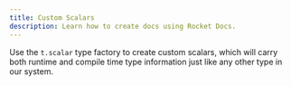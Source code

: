 ```yaml
---
title: Custom Scalars
description: Learn how to create docs using Rocket Docs.
---
```


<!-- TODO: update the description -->

<!-- TODO: break the text blocks and make them more readable -->
<!-- TODO: codeblock all technical terms -->

<!-- TODO: explain more here -->
<!-- TODO: remove the codeblocks for these, as they look off -->

Use the `t.scalar` type factory to create custom scalars, which will carry both runtime and compile time type information just like any other type in our system.

<!-- TODO: nail the custom scalars -->
